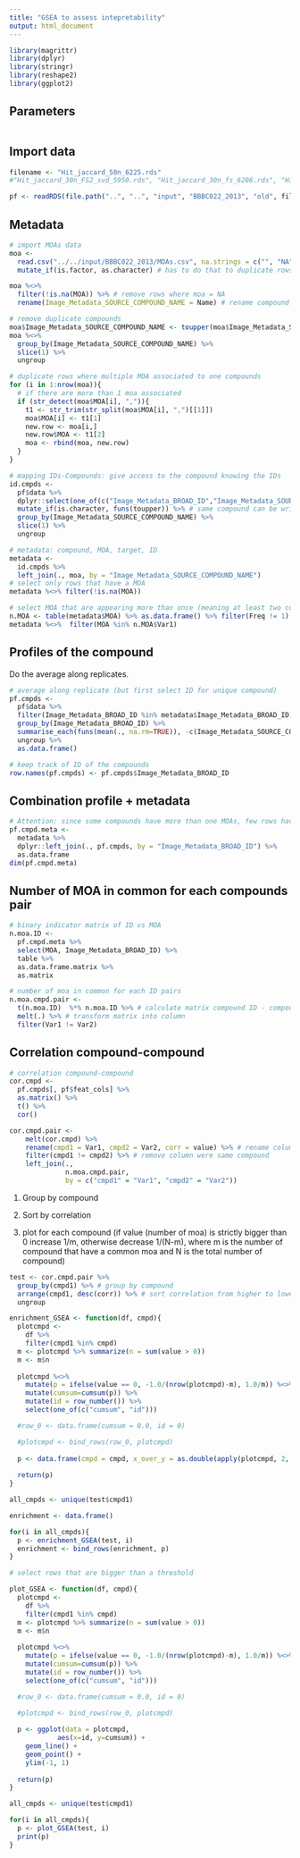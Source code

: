 ```yaml
---
title: "GSEA to assess intepretability"
output: html_document
---
```


```r
library(magrittr)
library(dplyr)
library(stringr)
library(reshape2)
library(ggplot2)
```

## Parameters
```r


```


## Import data

```r

filename <- "Hit_jaccard_50n_6225.rds" 
#"Hit_jaccard_30n_FS2_svd_5950.rds", "Hit_jaccard_30n_fs_6206.rds", "Hit_jaccard_50n_6225.rds", "Hit_pearson_FS2_svd_6438.rds", "Hit_pearson_fs_5975.rds", "Hit_pearson_5925.rds"

pf <- readRDS(file.path("..", "..", "input", "BBBC022_2013", "old", filename))

```

## Metadata 

```r
# import MOAs data
moa <- 
  read.csv("../../input/BBBC022_2013/MOAs.csv", na.strings = c("", "NA")) %>%
  mutate_if(is.factor, as.character) # has to do that to duplicate rows where multiple MOA

moa %<>% 
  filter(!is.na(MOA)) %>% # remove rows where moa = NA
  rename(Image_Metadata_SOURCE_COMPOUND_NAME = Name) # rename compound name

# remove duplicate compounds
moa$Image_Metadata_SOURCE_COMPOUND_NAME <- toupper(moa$Image_Metadata_SOURCE_COMPOUND_NAME) # put compound names in upper character (to make it comparable)
moa %<>%
  group_by(Image_Metadata_SOURCE_COMPOUND_NAME) %>%
  slice(1) %>%
  ungroup

# duplicate rows where multiple MOA associated to one compounds
for (i in 1:nrow(moa)){
  # if there are more than 1 moa associated
  if (str_detect(moa$MOA[i], ",")){
    t1 <- str_trim(str_split(moa$MOA[i], ",")[[1]])
    moa$MOA[i] <- t1[1]
    new.row <- moa[i,]
    new.row$MOA <- t1[2]
    moa <- rbind(moa, new.row)
  }
}
```

```r
# mapping IDs-Compounds: give access to the compound knowing the IDs
id.cmpds <-
  pf$data %>%
  dplyr::select(one_of(c("Image_Metadata_BROAD_ID","Image_Metadata_SOURCE_COMPOUND_NAME"))) %>% # select ID and Compound
  mutate_if(is.character, funs(toupper)) %>% # same compound can be writen in upper and lower case and looks different# be sure it is a dataframe
  group_by(Image_Metadata_SOURCE_COMPOUND_NAME) %>%
  slice(1) %>%
  ungroup
```

```r
# metadata: compound, MOA, target, ID
metadata <-
  id.cmpds %>%
  left_join(., moa, by = "Image_Metadata_SOURCE_COMPOUND_NAME")
# select only rows that have a MOA
metadata %<>% filter(!is.na(MOA))

# select MOA that are appearing more than once (meaning at least two compounds are related to it)
n.MOA <- table(metadata$MOA) %>% as.data.frame() %>% filter(Freq != 1)
metadata %<>%  filter(MOA %in% n.MOA$Var1)
```

## Profiles of the compound

Do the average along replicates.

```r
# average along replicate (but first select ID for unique compound)
pf.cmpds <-
  pf$data %>%
  filter(Image_Metadata_BROAD_ID %in% metadata$Image_Metadata_BROAD_ID) %>% # select ID that have a unique compound
  group_by(Image_Metadata_BROAD_ID) %>% 
  summarise_each(funs(mean(., na.rm=TRUE)), -c(Image_Metadata_SOURCE_COMPOUND_NAME, Well, Plate)) %>% # mean along replicate
  ungroup %>%
  as.data.frame()

# keep track of ID of the compounds
row.names(pf.cmpds) <- pf.cmpds$Image_Metadata_BROAD_ID
```

## Combination profile + metadata

```r
# Attention: since some compounds have more than one MOAs, few rows have same compounds name.
pf.cmpd.meta <- 
  metadata %>%
  dplyr::left_join(., pf.cmpds, by = "Image_Metadata_BROAD_ID") %>%
  as.data.frame
dim(pf.cmpd.meta)

```

## Number of MOA in common for each compounds pair

```r
# binary indicator matrix of ID vs MOA 
n.moa.ID <- 
  pf.cmpd.meta %>%
  select(MOA, Image_Metadata_BROAD_ID) %>%
  table %>%
  as.data.frame.matrix %>%
  as.matrix

# number of moa in common for each ID pairs
n.moa.cmpd.pair <-
  t(n.moa.ID)  %*% n.moa.ID %>% # calculate matrix compound ID - compound ID relation
  melt(.) %>% # transform matrix into column
  filter(Var1 != Var2)

```

## Correlation compound-compound 

```r
# correlation compound-compound
cor.cmpd <-
  pf.cmpds[, pf$feat_cols] %>% 
  as.matrix() %>%
  t() %>%
  cor()
```

```r
cor.cmpd.pair <- 
    melt(cor.cmpd) %>%
    rename(cmpd1 = Var1, cmpd2 = Var2, corr = value) %>% # rename columns
    filter(cmpd1 != cmpd2) %>% # remove column were same compound
    left_join(.,
              n.moa.cmpd.pair,
              by = c("cmpd1" = "Var1", "cmpd2" = "Var2"))
```

1) Group by compound

2) Sort by correlation

3) plot for each compound (if value (number of moa) is strictly bigger than 0 increase 1/m, otherwise decrease 1/(N-m), where m is the number of compound that have a common moa and N is the total number of compound)


```r
test <- cor.cmpd.pair %>% 
  group_by(cmpd1) %>% # group by compound
  arrange(cmpd1, desc(corr)) %>% # sort correlation from higher to lower
  ungroup
```


```r
enrichment_GSEA <- function(df, cmpd){
  plotcmpd <- 
    df %>% 
    filter(cmpd1 %in% cmpd)
  m <- plotcmpd %>% summarize(n = sum(value > 0))
  m <- m$n
  
  plotcmpd %<>% 
    mutate(p = ifelse(value == 0, -1.0/(nrow(plotcmpd)-m), 1.0/m)) %<>% 
    mutate(cumsum=cumsum(p)) %>% 
    mutate(id = row_number()) %>%
    select(one_of(c("cumsum", "id")))

  #row_0 <- data.frame(cumsum = 0.0, id = 0)

  #plotcmpd <- bind_rows(row_0, plotcmpd)
  
  p <- data.frame(cmpd = cmpd, x_over_y = as.double(apply(plotcmpd, 2, which.max)[1])/nrow(plotcmpd))
  
  return(p)
}

all_cmpds <- unique(test$cmpd1)

enrichment <- data.frame()

for(i in all_cmpds){
  p <- enrichment_GSEA(test, i)
  enrichment <- bind_rows(enrichment, p)
}

# select rows that are bigger than a threshold

```

```r

plot_GSEA <- function(df, cmpd){
  plotcmpd <- 
    df %>% 
    filter(cmpd1 %in% cmpd)
  m <- plotcmpd %>% summarize(n = sum(value > 0))
  m <- m$n
  
  plotcmpd %<>% 
    mutate(p = ifelse(value == 0, -1.0/(nrow(plotcmpd)-m), 1.0/m)) %<>% 
    mutate(cumsum=cumsum(p)) %>% 
    mutate(id = row_number()) %>%
    select(one_of(c("cumsum", "id")))

  #row_0 <- data.frame(cumsum = 0.0, id = 0)

  #plotcmpd <- bind_rows(row_0, plotcmpd)
  
  p <- ggplot(data = plotcmpd, 
            aes(x=id, y=cumsum)) + 
    geom_line() + 
    geom_point() +
    ylim(-1, 1)
  
  return(p)
}

all_cmpds <- unique(test$cmpd1)

for(i in all_cmpds){
  p <- plot_GSEA(test, i)
  print(p)
}

```















